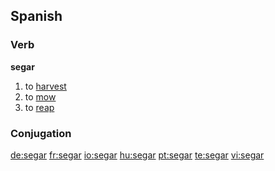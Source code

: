 ==Spanish==

===Verb===
'''segar'''

# to [[harvest]]
# to [[mow]]
# to [[reap]]


===Conjugation===
{{es-conj-gar (e-ie)|s|}}

[[de:segar]]
[[fr:segar]]
[[io:segar]]
[[hu:segar]]
[[pt:segar]]
[[te:segar]]
[[vi:segar]]